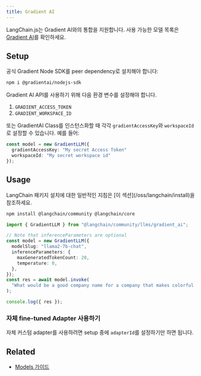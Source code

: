 ```yaml
---
title: Gradient AI
---
```


LangChain.js는 Gradient AI와의 통합을 지원합니다. 사용 가능한 모델 목록은 [Gradient AI](https://docs.gradient.ai/docs)를 확인하세요.

## Setup

공식 Gradient Node SDK를 peer dependency로 설치해야 합니다:

```bash npm
npm i @gradientai/nodejs-sdk
```
Gradient AI API를 사용하기 위해 다음 환경 변수를 설정해야 합니다.

1. `GRADIENT_ACCESS_TOKEN`
2. `GRADIENT_WORKSPACE_ID`

또는 GradientAI Class를 인스턴스화할 때 각각 `gradientAccessKey`와 `workspaceId`로 설정할 수 있습니다.
예를 들어:

```typescript
const model = new GradientLLM({
  gradientAccessKey: "My secret Access Token"
  workspaceId: "My secret workspace id"
});
```
## Usage

<Tip>
LangChain 패키지 설치에 대한 일반적인 지침은 [이 섹션](/oss/langchain/install)을 참조하세요.
</Tip>

```bash npm
npm install @langchain/community @langchain/core
```

```typescript
import { GradientLLM } from "@langchain/community/llms/gradient_ai";

// Note that inferenceParameters are optional
const model = new GradientLLM({
  modelSlug: "llama2-7b-chat",
  inferenceParameters: {
    maxGeneratedTokenCount: 20,
    temperature: 0,
  },
});
const res = await model.invoke(
  "What would be a good company name for a company that makes colorful socks?"
);

console.log({ res });
```

### 자체 fine-tuned Adapter 사용하기

자체 커스텀 adapter를 사용하려면 setup 중에 `adapterId`를 설정하기만 하면 됩니다.

<GradientAiAdapter />

## Related


- [Models 가이드](/oss/langchain/models)